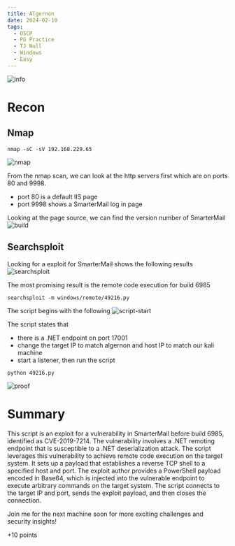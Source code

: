 ```yaml
---
title: Algernon
date: 2024-02-10
tags:
  - OSCP
  - PG Practice
  - TJ Null
  - Windows
  - Easy
---
```


![info](./info.png)

# Recon
## Nmap
```
nmap -sC -sV 192.168.229.65
```
![nmap](./nmap.png)

From the nmap scan, we can look at the http servers first which are on ports 80 and 9998.
- port 80 is a default IIS page
- port 9998 shows a SmarterMail log in page

Looking at the page source, we can find the version number of SmarterMail
![build](./build.png)

## Searchsploit
Looking for a exploit for SmarterMail shows the following results
![searchsploit](./searchsploit.png)

The most promising result is the remote code execution for build 6985
```
searchsploit -m windows/remote/49216.py
```

The script begins with the following
![script-start](./script-start.png)

The script states that
- there is a .NET endpoint on port 17001
- change the target IP to match algernon and host IP to match our kali machine
- start a listener, then run the script
```
python 49216.py
```

![proof](./proof.png)

# Summary

This script is an exploit for a vulnerability in SmarterMail before build 6985, identified as CVE-2019-7214. The vulnerability involves a .NET remoting endpoint that is susceptible to a .NET deserialization attack. The script leverages this vulnerability to achieve remote code execution on the target system. It sets up a payload that establishes a reverse TCP shell to a specified host and port. The exploit author provides a PowerShell payload encoded in Base64, which is injected into the vulnerable endpoint to execute arbitrary commands on the target system. The script connects to the target IP and port, sends the exploit payload, and then closes the connection.

Join me for the next machine soon for more exciting challenges and security insights!

+10 points